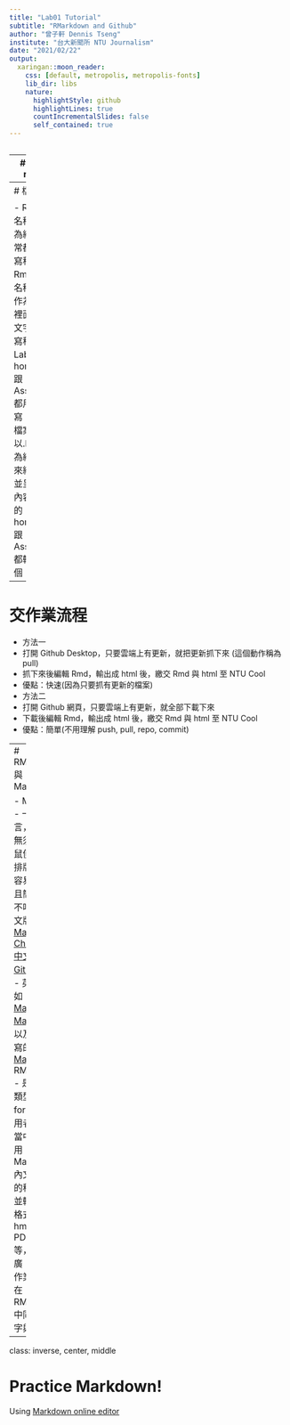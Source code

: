 ```yaml
---
title: "Lab01 Tutorial"
subtitle: "RMarkdown and Github"
author: "曾子軒 Dennis Tseng"
institute: "台大新聞所 NTU Journalism"
date: "2021/02/22"
output:
  xaringan::moon_reader:
    css: [default, metropolis, metropolis-fonts]
    lib_dir: libs
    nature:
      highlightStyle: github
      highlightLines: true
      countIncrementalSlides: false
      self_contained: true
---
```

<style type="text/css">

.remark-slide-content {
    padding: 1em 1em 1em 1em;
    font-size: 28px;
}

.my-one-page-font {
  padding: 1em 1em 1em 1em;
  font-size: 20px;
  /*xaringan::inf_mr()*/
}

</style>

```r

```
---
# Github related 

- Github
 - 去[官網](https://github.com/)註冊帳號
 - 老師上課的 code [連結](https://github.com/P4CSS/R4CSS)
 - 老師上課的 data [連結](https://github.com/P4CSS/R4CSSData)
 - 助教 lab 和作業的  [連結](https://github.com/P4CSS/R4CSS_TA)
- Github Desktop
 - 去[官網](https://desktop.github.com/)下載，然後登入
 - 再去剛剛作業的 [連結](https://github.com/P4CSS/R4CSS_TA)
 - 找到 code 按下，然後可以選擇 open with github desktop 或者 download ZIP，兩者各有優缺

---
# 檔案格式

- R
 - 檔案名稱以.R 作為結尾，平常都在裡面寫程式
- Rmd
 - 檔案名稱以.Rmd 作為結尾，裡面可以寫文字也可以寫程式
 - Lab 的 homework 跟 Assignment 都用這個編寫
- html
 - 檔案名稱以.html 作為結尾，用來組織架構並呈現網頁內容
 - Lab 的 homework 跟 Assignment 都輸出成這個

---
# 交作業流程

- 方法一
 - 打開 Github Desktop，只要雲端上有更新，就把更新抓下來
 (這個動作稱為 pull)
 - 抓下來後編輯 Rmd，輸出成 html 後，繳交 Rmd 與 html 至 NTU Cool
 - 優點：快速(因為只要抓有更新的檔案)
- 方法二
 - 打開 Github 網頁，只要雲端上有更新，就全部下載下來
 - 下載後編輯 Rmd，輸出成 html 後，繳交 Rmd 與 html 至 NTU Cool
 - 優點：簡單(不用理解 push, pull, repo, commit)
 
---
# RMarkdown 與 Markdown

- Markdown
 - 一種標記語言，特色是無須透過滑鼠便可完成排版
 - 非常容易閱讀，且簡單好學不吃力
 - 中文版教學如 [Markdown Cheatsheet 中文版](https://gist.github.com/billy3321/1001749662c370887c63bb30f26c9e6e) 或者 [Gitbook語法](https://cowmanchiang.me/gitbook/gitbook/contents/how.html)
 - 英文版教學如 [Mastering Markdown](https://guides.github.com/features/mastering-markdown/)，以及 RStudio 寫的 [Pandoc Markdown
](https://rmarkdown.rstudio.com/authoring_pandoc_markdown.html)
- RMarkdown
 - 是一種檔案類型(file format)，使用者可以在 R 當中交替使用 Markdown 內文以及 R 的程式碼，並輸出多樣格式，如 hmtl, word, PDF, PPT 等，用途很廣
 - 之後的作業就是讓在 RMarkdown 中同時寫文字與程式碼

---

class: inverse, center, middle

# Practice Markdown!

Using [Markdown online editor](https://jbt.github.io/markdown-editor/)


